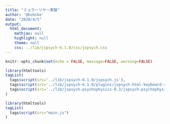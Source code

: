 ```yaml
---
title: "ミュラーリヤー実験"
author: '@kohske'
date: "2020/4/5"
output:
  html_document:
    mathjax: null
    highlight: null
    theme: null
    css: ../lib/jspsych-6.1.0/css/jspsych.css
---
```


```r
knitr::opts_chunk$set(echo = FALSE, message=FALSE, warning=FALSE)
```

```r
library(htmltools)
tagList(
  tags$script(src='../lib/jspsych-6.1.0/jspsych.js'),
  tags$script(src='../lib/jspsych-6.1.0/plugins/jspsych-html-keyboard-response.js'),
  tags$script(src='../lib/jspsych-psychophysics-0.3/jspsych-psychophysics.js')
)
```

<script>
var fac = {
  angles: [60, 300], // 角度
  up_down: ["up", "down"], // 系列
  rept: [1],
};
</script>

```r
library(htmltools)
tagList(
  tags$script(src="main.js")
)
```

<textarea id="result" value="1" cols="30" rows="30" maxlength="15" style="display:none"></textarea>


